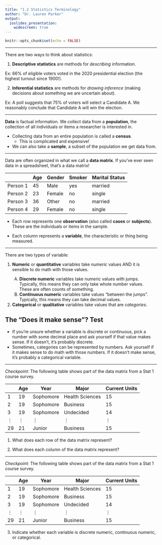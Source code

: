```yaml
---
title: "1.2 Statistics Terminology"
author: "Dr. Lauren Parker"
output:
  ioslides_presentation: 
    widescreen: true
---
```


```r
knitr::opts_chunk$set(echo = FALSE)
```

***

There are two ways to think about statistics:

1. **Descriptive statistics** are methods for *describing* information.

Ex: 66% of eligible voters voted in the 2020 presidential election (the highest turnout since 1900!).

2. **Inferential statistics** are methods for *drawing inference* (making decisions about something we are uncertain about).

Ex: A poll suggests that 75% of voters will select a Candidate A. We reasonably conclude that Candidate A will win the election.

***

**Data** is factual information. We collect data from a **population**, the collection of all individuals or items a researcher is interested in.

- Collecting data from an entire population is called a **census**.
  - This is complicated and expensive! 
- We can also take a **sample**, a subset of the population we get data from.
  
***

Data are often organized in what we call a **data matrix**. If you've ever seen data in a spreadsheet, that's a data matrix!

|          | Age    | Gender | Smoker         | Marital Status |
|----------|--------|--------|----------------|----------------|
| Person 1 | 45     | Male   | yes            | married |
| Person 2 | 23     | Female | no             | single  |
| Person 3 | 36     | Other  | no             | married |
| Person 4 | 29     | Female | no             | single  |

- Each row represents one **observation** (also called **cases** or **subjects**). These are the individuals or items in the sample.

- Each column represents a **variable**, the characteristic or thing being measured.

***

There are two types of variable:

<ol>
<li>**Numeric** or **quantitative** variables take *numeric* values AND it is sensible to do math with those values.</li>
  <ol type="A">
  <li>**Discrete numeric** variables take numeric values with jumps. Typically, this means they can only take whole number values. These are often counts of something.</li>
  <li>**Continuous numeric** variables take values "between the jumps". Typically, this means they can take decimal values.</li>
  </ol>
<li>**Categorical** or **qualitative** variables take values that are *categories*.</li>
</ol>

## The "Does it make sense"? Test

- If you're unsure whether a variable is discrete or continuous, pick a number with some decimal place and ask yourself if that value makes sense. If it doesn't, it's probably discrete.
- Sometimes, categories can be represented by numbers. Ask yourself if it makes sense to do math with those numbers. If it doesn't make sense, it's probably a categorical variable.

***

*Checkpoint:* The following table shows part of the data matrix from a Stat 1 course survey. 

|          | Age  | Year | Major | Current Units |
|----------|----------|----------|-----------|-------------------|
| 1        | 19       | Sophomore | Health Sciences   | 15       |
| 2        | 19       | Sophomore | Business          | 15       |
| 3        | 19       | Sophomore | Undecided         | 14       |
| $\vdots$ | $\vdots$ | $\vdots$  | $\vdots$          | $\vdots$ |
| 29       | 21       | Junior    | Business          | 15       |

1. What does each row of the data matrix represent?

2. What does each column of the data matrix represent?

***

*Checkpoint:* The following table shows part of the data matrix from a Stat 1 course survey. 

|          | Age  | Year | Major | Current Units |
|----------|----------|----------|-----------|-------------------|
| 1        | 19       | Sophomore | Health Sciences   | 15       |
| 2        | 19       | Sophomore | Business          | 15       |
| 3        | 19       | Sophomore | Undecided         | 14       |
| $\vdots$ | $\vdots$ | $\vdots$  | $\vdots$          | $\vdots$ |
| 29       | 21       | Junior    | Business          | 15       |

3. Indicate whether each variable is discrete numeric, continuous numeric, or categorical.